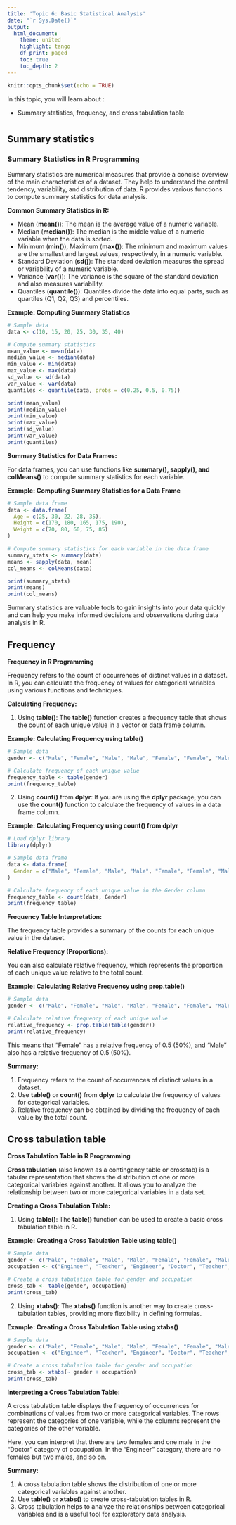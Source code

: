 ```yaml
---
title: 'Topic 6: Basic Statistical Analysis'
date: "`r Sys.Date()`"
output: 
  html_document:
    theme: united
    highlight: tango
    df_print: paged
    toc: true
    toc_depth: 2
---
```


```r
knitr::opts_chunk$set(echo = TRUE)
```



In this topic, you will learn about :

- Summary statistics, frequency, and cross tabulation table


# {.tabset}

## Summary statistics

### Summary Statistics in R Programming

Summary statistics are numerical measures that provide a concise overview of the main characteristics of a dataset. They help to understand the central tendency, variability, and distribution of data. R provides various functions to compute summary statistics for data analysis.

**Common Summary Statistics in R:**

- Mean (**mean()**): The mean is the average value of a numeric variable.
- Median (**median()**): The median is the middle value of a numeric variable when the data is sorted.
- Minimum (**min()**), Maximum (**max()**): The minimum and maximum values are the smallest and largest values, respectively, in a numeric variable.
- Standard Deviation (**sd()**): The standard deviation measures the spread or variability of a numeric variable.
- Variance (**var()**): The variance is the square of the standard deviation and also measures variability.
- Quantiles (**quantile()**): Quantiles divide the data into equal parts, such as quartiles (Q1, Q2, Q3) and percentiles.

**Example: Computing Summary Statistics**

```r
# Sample data
data <- c(10, 15, 20, 25, 30, 35, 40)

# Compute summary statistics
mean_value <- mean(data)
median_value <- median(data)
min_value <- min(data)
max_value <- max(data)
sd_value <- sd(data)
var_value <- var(data)
quantiles <- quantile(data, probs = c(0.25, 0.5, 0.75))

print(mean_value)   
print(median_value) 
print(min_value)    
print(max_value)    
print(sd_value)     
print(var_value)    
print(quantiles)    

```

**Summary Statistics for Data Frames:**

For data frames, you can use functions like **summary(), sapply(), and colMeans()** to compute summary statistics for each variable.

**Example: Computing Summary Statistics for a Data Frame**

```r
# Sample data frame
data <- data.frame(
  Age = c(25, 30, 22, 28, 35),
  Height = c(170, 180, 165, 175, 190),
  Weight = c(70, 80, 60, 75, 85)
)

# Compute summary statistics for each variable in the data frame
summary_stats <- summary(data)
means <- sapply(data, mean)
col_means <- colMeans(data)

print(summary_stats)
print(means)
print(col_means)

```

Summary statistics are valuable tools to gain insights into your data quickly and can help you make informed decisions and observations during data analysis in R.

## Frequency

**Frequency in R Programming**

Frequency refers to the count of occurrences of distinct values in a dataset. In R, you can calculate the frequency of values for categorical variables using various functions and techniques.

**Calculating Frequency:**

1. Using **table()**: The **table()** function creates a frequency table that shows the count of each unique value in a vector or data frame column.

**Example: Calculating Frequency using table()**

```r
# Sample data
gender <- c("Male", "Female", "Male", "Male", "Female", "Female", "Male", "Female")

# Calculate frequency of each unique value
frequency_table <- table(gender)
print(frequency_table)

```

2. Using **count()** from **dplyr**: If you are using the **dplyr** package, you can use the **count()** function to calculate the frequency of values in a data frame column.

**Example: Calculating Frequency using count() from dplyr**

```r
# Load dplyr library
library(dplyr)

# Sample data frame
data <- data.frame(
  Gender = c("Male", "Female", "Male", "Male", "Female", "Female", "Male", "Female")
)

# Calculate frequency of each unique value in the Gender column
frequency_table <- count(data, Gender)
print(frequency_table)

```

**Frequency Table Interpretation:**

The frequency table provides a summary of the counts for each unique value in the dataset. 

**Relative Frequency (Proportions):**

You can also calculate relative frequency, which represents the proportion of each unique value relative to the total count.

**Example: Calculating Relative Frequency using prop.table()**

```r
# Sample data
gender <- c("Male", "Female", "Male", "Male", "Female", "Female", "Male", "Female")

# Calculate relative frequency of each unique value
relative_frequency <- prop.table(table(gender))
print(relative_frequency)

```

This means that "Female" has a relative frequency of 0.5 (50%), and "Male" also has a relative frequency of 0.5 (50%).

**Summary:**

1. Frequency refers to the count of occurrences of distinct values in a dataset.
2. Use **table()** or **count()** from **dplyr** to calculate the frequency of values for categorical variables.
3. Relative frequency can be obtained by dividing the frequency of each value by the total count.

## Cross tabulation table

**Cross Tabulation Table in R Programming**

**Cross tabulation** (also known as a contingency table or crosstab) is a tabular representation that shows the distribution of one or more categorical variables against another. It allows you to analyze the relationship between two or more categorical variables in a data set.

**Creating a Cross Tabulation Table:**

1. Using **table()**: The **table()** function can be used to create a basic cross tabulation table in R.

**Example: Creating a Cross Tabulation Table using table()**

```r
# Sample data
gender <- c("Male", "Female", "Male", "Male", "Female", "Female", "Male", "Female")
occupation <- c("Engineer", "Teacher", "Engineer", "Doctor", "Teacher", "Doctor", "Engineer", "Doctor")

# Create a cross tabulation table for gender and occupation
cross_tab <- table(gender, occupation)
print(cross_tab)

```

2. Using **xtabs()**: The **xtabs()** function is another way to create cross-tabulation tables, providing more flexibility in defining formulas.

**Example: Creating a Cross Tabulation Table using xtabs()**

```r
# Sample data
gender <- c("Male", "Female", "Male", "Male", "Female", "Female", "Male", "Female")
occupation <- c("Engineer", "Teacher", "Engineer", "Doctor", "Teacher", "Doctor", "Engineer", "Doctor")

# Create a cross tabulation table for gender and occupation
cross_tab <- xtabs(~ gender + occupation)
print(cross_tab)

```

**Interpreting a Cross Tabulation Table:**

A cross tabulation table displays the frequency of occurrences for combinations of values from two or more categorical variables. The rows represent the categories of one variable, while the columns represent the categories of the other variable.

Here, you can interpret that there are two females and one male in the "Doctor" category of occupation. In the "Engineer" category, there are no females but two males, and so on.

**Summary:**

1. A cross tabulation table shows the distribution of one or more categorical variables against another.
2. Use **table()** or **xtabs()** to create cross-tabulation tables in R.
3. Cross tabulation helps to analyze the relationships between categorical variables and is a useful tool for exploratory data analysis.

